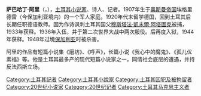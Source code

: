 {{Unreferenced|time=2020-11-29T06:30:19+00:00}}
{{Expand English|time=2020-12-28T14:54:03+00:00}}
'''萨巴哈丁·阿里'''（{{lang-tr|Sabahattin Ali}}，{{bd|1907年|2月25日|1948年|4月2日}}），[[土耳其|土耳其]][[小说家|小说家]]、诗人、记者。1907年生于[[奥斯曼帝国|奥斯曼帝国]]埃格里德雷（今保加利亚境内）的一个军人家庭。1920年代末留学德国，回到土耳其后长期任职德语教师。因为作诗讽刺土耳其国父[[穆斯塔法·凱末爾·阿塔圖克|穆斯塔法·凱末爾·阿塔圖克]]被捕，1933年获释。1936年入伍，并于第二次世界大战中两次服役。后再度入狱，1944年获释。1948年过境[[保加利亚|保加利亚]]时被杀害。

阿里的作品有短篇小说集《磨坊》、《呼声》，长篇小说《我心中的魔鬼》、《孤儿优素福》等。他是土耳其最多产的现代短篇小说家之一，同情社会底层的遭遇，并持反法西斯立场。

{{turkey-bio-stub}}
[[Category:土耳其記者|Category:土耳其記者]]
[[Category:土耳其小說家|Category:土耳其小說家]]
[[Category:土耳其囚犯及被拘留者|Category:土耳其囚犯及被拘留者]]
[[Category:20世纪小说家|Category:20世纪小说家]]
[[Category:20世纪记者|Category:20世纪记者]]
[[Category:土耳其马克思主义者|Category:土耳其马克思主义者]]